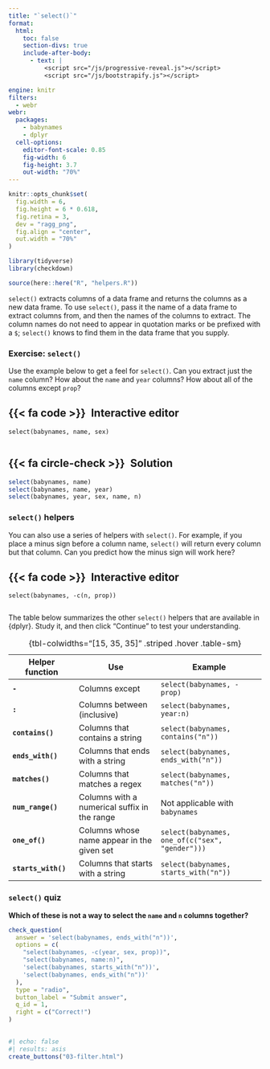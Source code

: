 ```yaml
---
title: "`select()`"
format:
  html: 
    toc: false
    section-divs: true
    include-after-body: 
      - text: |
          <script src="/js/progressive-reveal.js"></script>
          <script src="/js/bootstrapify.js"></script>

engine: knitr
filters:
  - webr
webr:
  packages:
    - babynames
    - dplyr
  cell-options:
    editor-font-scale: 0.85
    fig-width: 6
    fig-height: 3.7
    out-width: "70%"
---
```


```r
knitr::opts_chunk$set(
  fig.width = 6,
  fig.height = 6 * 0.618,
  fig.retina = 3,
  dev = "ragg_png",
  fig.align = "center",
  out.width = "70%"
)

library(tidyverse)
library(checkdown)

source(here::here("R", "helpers.R"))
```

`select()` extracts columns of a data frame and returns the columns as a new data frame. To use `select()`, pass it the name of a data frame to extract columns from, and then the names of the columns to extract. The column names do not need to appear in quotation marks or be prefixed with a `$`; `select()` knows to find them in the data frame that you supply.

### Exercise: `select()`

Use the example below to get a feel for `select()`. Can you extract just the `name` column? How about the `name` and `year` columns? How about all of the columns except `prop`?

::: {.panel-tabset}
## {{< fa code >}}&ensp;Interactive editor

```webr-r
select(babynames, name, sex)


```

## {{< fa circle-check >}}&ensp;Solution

```r
select(babynames, name)
select(babynames, name, year)
select(babynames, year, sex, name, n)
```

:::


### `select()` helpers

You can also use a series of helpers with `select()`. For example, if you place a minus sign before a column name, `select()` will return every column but that column. Can you predict how the minus sign will work here?

::: {.panel-tabset}
## {{< fa code >}}&ensp;Interactive editor

```webr-r
select(babynames, -c(n, prop))


```

:::

The table below summarizes the other `select()` helpers that are available in {dplyr}. Study it, and then click "Continue" to test your understanding.

| Helper function     | Use                                          | Example                                         |
|-------------------|------------------------|------------------------------|
| **`-`**             | Columns except                               | `select(babynames, -prop)`                      |
| **`:`**             | Columns between (inclusive)                  | `select(babynames, year:n)`                     |
| **`contains()`**    | Columns that contains a string               | `select(babynames, contains("n"))`              |
| **`ends_with()`**   | Columns that ends with a string              | `select(babynames, ends_with("n"))`             |
| **`matches()`**     | Columns that matches a regex                 | `select(babynames, matches("n"))`               |
| **`num_range()`**   | Columns with a numerical suffix in the range | Not applicable with `babynames`                 |
| **`one_of()`**      | Columns whose name appear in the given set   | `select(babynames, one_of(c("sex", "gender")))` |
| **`starts_with()`** | Columns that starts with a string            | `select(babynames, starts_with("n"))`           |

: {tbl-colwidths="[15, 35, 35]" .striped .hover .table-sm}


### `select()` quiz

::: {.callout-note appearance="simple" icon=false .question}

**Which of these is not a way to select the `name` and `n` columns together?**

```r
check_question(
  answer = 'select(babynames, ends_with("n"))', 
  options = c(
    "select(babynames, -c(year, sex, prop))",
    "select(babynames, name:n)",
    'select(babynames, starts_with("n"))',
    'select(babynames, ends_with("n"))'
  ), 
  type = "radio", 
  button_label = "Submit answer", 
  q_id = 1,
  right = c("Correct!")
)
```
:::

##

```r
#| echo: false
#| results: asis
create_buttons("03-filter.html")
```
